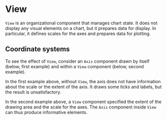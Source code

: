 
# View

<Meta title="Core/Components/Views/View" />

`View` is an organizational component that manages chart state. It does not display any visual elements on a chart, but it prepares data for display. In particular, it defines scales for the axes and prepares data for plotting.

<ArgsTable of={View} />

## Coordinate systems

To see the effect of `View`, consider an `Axis` component drawn by itself (below, first example) and within a `View` component (below, second example).

<Canvas>
    <Story name="without view">
        <Chart
            size={[400, 300]}
            padding={[40, 40, 40, 40]}
            style={{ margin: '0.5em', border: 'solid 1px #aa3333', display: 'inline-block' }}
        >
            <Surface variant={'inner'} />
            <Axis variant={'bottom'} />
        </Chart>
    </Story>
    <Story name="with view">
        <Chart
            size={[400, 300]}
            padding={[40, 40, 40, 40]}
            style={{ margin: '0.5em', border: 'solid 1px #aa3333', display: 'inline-block' }}
        >
            <Surface variant={'inner'} />
            <View padding={[20, 20, 0, 0]}>
                <Axis variant={'bottom'} />
            </View>
        </Chart>
    </Story>
</Canvas>

In the first example above, without `View`, the axis does not have information about the scale or the extent of the axis. It draws some ticks and labels, but the result is unsatisfactory.

In the second example above, a `View` component specified the extent of the drawing area and the scale for the axes. The `Axis` component inside `View` can thus produce informative elements.
